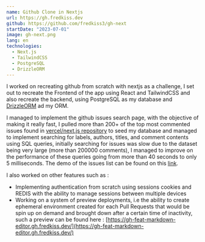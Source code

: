 ```yaml
---
name: Github Clone in Nextjs
url: https://gh.fredkiss.dev
github: https://github.com/fredkiss3/gh-next
startDate: "2023-07-01"
image: gh-next.png
lang: en
technologies:
  - Next.js
  - TailwindCSS
  - PostgreSQL
  - DrizzleORM
---
```


I worked on recreating github from scratch with nextjs as a challenge, I set out to recreate the 
Frontend of the app using React and TailwindCSS and also recreate the backend, using PostgreSQL as 
my database and [DrizzleORM](https://orm.drizzle.team/) ad my ORM. 

I managed to implement the github issues search page, with the objective of making it really fast, I pulled more 
than 200+ of the top most commented issues found in [vercel/next.js repository](https://github.com/vercel/next.js/issues?q=is%3Aissue+is%3Aopen+sort%3Acomments-desc)
to seed my database and managed to implement searching for labels, authors, titles, and comment contents using SQL queries, initially searching for issues 
was slow due to the dataset being very large (more than 200000 comments), I managed to improve on the performance of these queries going from more than 40 seconds to only 5 milliseconds.
The demo of the issues list can be found on this [link](https://gh.fredkiss.dev/fredkiss3/gh-next/issues).

I also worked on other features such as : 
- Implementing authentication from scratch using sessions cookies and REDIS with the ability to manage sessions between multiple devices
- Working on a system of preview deployments, i.e the ability to create ephemeral environment created for each Pull Requests that would be spin up on demand and brought down after a certain time of inactivity, such a preview can be found here : [https://gh-feat-markdown-editor.gh.fredkiss.dev/](https://gh-feat-markdown-editor.gh.fredkiss.dev/)
